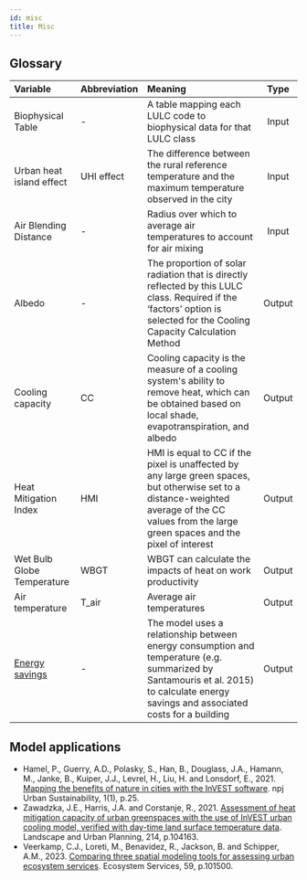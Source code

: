 ```yaml
---
id: misc
title: Misc
---
```


## Glossary
| Variable              |Abbreviation       | Meaning             | Type  |
| :-------------------- |:------------------| :------------------ | :---: |
| Biophysical Table     |-                  | A table mapping each LULC code to biophysical data for that LULC class| Input |
| Urban heat island effect| UHI effect       | The difference between the rural reference temperature and the maximum temperature observed in the city| Input |
| Air Blending Distance |-                  | Radius over which to average air temperatures to account for air mixing | Input |
| Albedo                |-                  | The proportion of solar radiation that is directly reflected by this LULC class. Required if the ‘factors’ option is selected for the Cooling Capacity Calculation Method                 | Output |
| Cooling capacity      |CC                 | Cooling capacity is the measure of a cooling system's ability to remove heat, which can be obtained based on local shade, evapotranspiration, and albedo| Output |
| Heat Mitigation Index |HMI                | HMI is equal to CC if the pixel is unaffected by any large green spaces, but otherwise set to a distance-weighted average of the CC values from the large green spaces and the pixel of interest| Output |
| Wet Bulb Globe Temperature| WBGT           | WBGT can calculate the impacts of heat on work productivity| Output |
| Air temperature       |T_air              | Average air temperatures                 | Output |
| [Energy savings](https://storage.googleapis.com/releases.naturalcapitalproject.org/invest-userguide/latest/urban_cooling_model.html#data-needs)| -              |The model uses a relationship between energy consumption and temperature (e.g. summarized by Santamouris et al. 2015) to calculate energy savings and associated costs for a building                 | Output |

## Model applications 
- Hamel, P., Guerry, A.D., Polasky, S., Han, B., Douglass, J.A., Hamann, M., Janke, B., Kuiper, J.J., Levrel, H., Liu, H. and Lonsdorf, E., 2021. [Mapping the benefits of nature in cities with the InVEST software](https://www.nature.com/articles/s42949-021-00027-9). npj Urban Sustainability, 1(1), p.25.
- Zawadzka, J.E., Harris, J.A. and Corstanje, R., 2021. [Assessment of heat mitigation capacity of urban greenspaces with the use of InVEST urban cooling model, verified with day-time land surface temperature data](https://doi.org/10.1016/j.landurbplan.2021.104163). Landscape and Urban Planning, 214, p.104163.   
- Veerkamp, C.J., Loreti, M., Benavidez, R., Jackson, B. and Schipper, A.M., 2023. [Comparing three spatial modeling tools for assessing urban ecosystem services](https://doi.org/10.1016/j.ecoser.2022.101500). Ecosystem Services, 59, p.101500.

